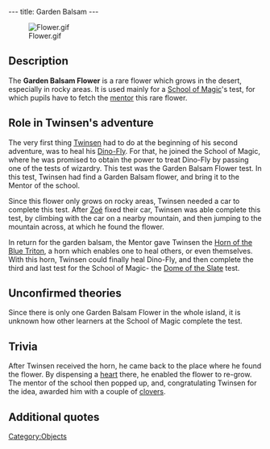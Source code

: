 ---
title: Garden Balsam
---

[[Image:Flower.gif|right]]

{{Quote|
Quote=You must bring this flower to the Rector of the School of Magic.|
Character=Official description}}

==Description==
The '''Garden Balsam Flower''' is a rare flower which grows in the desert, especially in rocky areas. It is used mainly for a [[School of Magic]]'s test, for which pupils have to fetch the [[Mentor of the School of Magic|mentor]] this rare flower.

==Role in Twinsen's adventure==
The very first thing [[Twinsen]] had to do at the beginning of his second adventure, was to heal his [[Dino-Fly]]. For that, he joined the School of Magic, where he was promised to obtain the power to treat Dino-Fly by passing one of the tests of wizardry. This test was the Garden Balsam Flower test. In this test, Twinsen had find a Garden Balsam flower, and bring it to the Mentor of the school.

Since this flower only grows on rocky areas, Twinsen needed a car to complete this test. After [[Zoé]] fixed their car, Twinsen was able complete this test, by climbing with the car on a nearby mountain, and then jumping to the mountain across, at which he found the flower.

In return for the garden balsam, the Mentor gave Twinsen the [[Horn of the Blue Triton]], a horn which enables one to heal others, or even themselves. With this horn, Twinsen could finally heal Dino-Fly, and then complete the third and last test for the School of Magic- the [[Dome of the Slate]] test.

==Unconfirmed theories==
Since there is only one Garden Balsam Flower in the whole island, it is unknown how other learners at the School of Magic complete the test.

==Trivia==
After Twinsen received the horn, he came back to the place where he found the flower. By dispensing a [[heart]] there, he enabled the flower to re-grow. The mentor of the school then popped up, and, congratulating Twinsen for the idea, awarded him with a couple of [[clovers]].

==Additional quotes==
{{Quote|
Quote=For the Test of the Balsam, you'll have to fetch me a balsam! It's a rare plant which grows in the desert.|
Character=Mentor of the School of Magic}}
{{Quote|
Quote=Mmm, I love the smell of Garden Balsam. Anyway, in exchange for the flower, here's the Horn of the Blue Triton. It'll make you a Healer.|
Character=Mentor of the School of Magic}}
{{Quote|
Quote=Well, this climate promotes the growth of this coniferous yellow flower. It's in high demand among the wizards and it only grows in rocky, hard to reach areas.|
Character=A grobo in the desert}}

[[Category:Objects]]